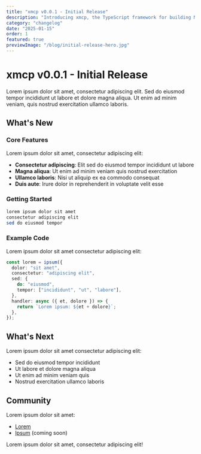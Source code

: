 ```yaml
---
title: "xmcp v0.0.1 - Initial Release"
description: "Introducing xmcp, the TypeScript framework for building MCP applications"
category: "changelog"
date: "2025-01-15"
order: 1
featured: true
previewImage: "/blog/initial-release-hero.jpg"
---
```


# xmcp v0.0.1 - Initial Release

Lorem ipsum dolor sit amet, consectetur adipiscing elit. Sed do eiusmod tempor incididunt ut labore et dolore magna aliqua. Ut enim ad minim veniam, quis nostrud exercitation ullamco laboris.

## What's New

### Core Features

Lorem ipsum dolor sit amet, consectetur adipiscing elit:

- **Consectetur adipiscing**: Elit sed do eiusmod tempor incididunt ut labore
- **Magna aliqua**: Ut enim ad minim veniam quis nostrud exercitation
- **Ullamco laboris**: Nisi ut aliquip ex ea commodo consequat
- **Duis aute**: Irure dolor in reprehenderit in voluptate velit esse

### Getting Started

```bash
lorem ipsum dolor sit amet
consectetur adipiscing elit
sed do eiusmod tempor
```

### Example Code

Lorem ipsum dolor sit amet consectetur adipiscing elit:

```typescript
const lorem = ipsum({
  dolor: "sit amet",
  consectetur: "adipiscing elit",
  sed: {
    do: "eiusmod",
    tempor: ["incididunt", "ut", "labore"],
  },
  handler: async ({ et, dolore }) => {
    return `Lorem ipsum: ${et + dolore}`;
  },
});
```

## What's Next

Lorem ipsum dolor sit amet consectetur adipiscing elit:

- Sed do eiusmod tempor incididunt
- Ut labore et dolore magna aliqua
- Ut enim ad minim veniam quis
- Nostrud exercitation ullamco laboris

## Community

Lorem ipsum dolor sit amet:

- [Lorem](https://example.com/lorem)
- [Ipsum](https://example.com/ipsum) (coming soon)

Lorem ipsum dolor sit amet, consectetur adipiscing elit!
